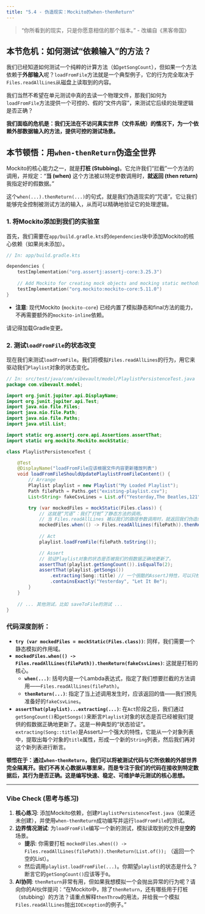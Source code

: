 ```yaml
---
title: "5.4 - 伪造现实：Mockito的when-thenReturn"
---
```


> "你所看到的现实，只是你愿意相信的那个版本。" - 改编自《黑客帝国》

## 本节危机：如何测试“依赖输入”的方法？

我们已经知道如何测试一个纯粹的计算方法（如`getSongCount`），但如果一个方法依赖于**外部输入**呢？`loadFromFile`方法就是一个典型例子，它的行为完全取决于`Files.readAllLines`从磁盘上读取到的内容。

我们当然不希望在单元测试中真的去读一个物理文件，那我们如何为`loadFromFile`方法提供一个可控的、假的“文件内容”，来测试它后续的处理逻辑是否正确？

**我们面临的危机是：我们无法在不访问真实世界（文件系统）的情况下，为一个依赖外部数据输入的方法，提供可控的测试场景。**

## 本节顿悟：用`when-thenReturn`伪造全世界

Mockito的核心能力之一，就是**打桩 (Stubbing)**。它允许我们“拦截”一个方法的调用，并规定：“**当 (when)** 这个方法被以特定参数调用时，**就返回 (then return)** 我指定好的假数据。”

这个`when(...).thenReturn(...)`的句式，就是我们伪造现实的“咒语”。它让我们能够完全控制被测试方法的输入，从而可以精确地验证它的处理逻辑。

### 1. 将Mockito添加到我们的实验室

首先，我们需要在`app/build.gradle.kts`的`dependencies`块中添加Mockito的核心依赖（如果尚未添加）。

```kotlin
// In: app/build.gradle.kts

dependencies {
    testImplementation("org.assertj:assertj-core:3.25.3")
    
    // Add Mockito for creating mock objects and mocking static methods
    testImplementation("org.mockito:mockito-core:5.11.0")
}
```
*   **注意**: 现代Mockito (`mockito-core`) 已经内置了模拟静态和final方法的能力，不再需要额外的`mockito-inline`依赖。

请记得加载Gradle变更。

### 2. 测试`loadFromFile`的状态改变

现在我们来测试`loadFromFile`。我们将模拟`Files.readAllLines`的行为，用它来驱动我们`Playlist`对象的状态变化。

```java
// In: src/test/java/com/vibevault/model/PlaylistPersistenceTest.java
package com.vibevault.model;

import org.junit.jupiter.api.DisplayName;
import org.junit.jupiter.api.Test;
import java.nio.file.Files;
import java.nio.file.Path;
import java.nio.file.Paths;
import java.util.List;

import static org.assertj.core.api.Assertions.assertThat;
import static org.mockito.Mockito.mockStatic;

class PlaylistPersistenceTest {

    @Test
    @DisplayName("loadFromFile应该根据文件内容更新播放列表")
    void loadFromFileShouldUpdatePlaylistFromFileContent() {
        // Arrange
        Playlist playlist = new Playlist("My Loaded Playlist");
        Path filePath = Paths.get("existing-playlist.csv");
        List<String> fakeCsvLines = List.of("Yesterday,The Beatles,121", "Let It Be,The Beatles,243");

        try (var mockedFiles = mockStatic(Files.class)) {
            // 这就是“咒语”：我们“打桩”了静态方法的调用。
            // 当 Files.readAllLines 被以我们的路径参数调用时，就返回我们伪造的数据。
            mockedFiles.when(() -> Files.readAllLines(filePath)).thenReturn(fakeCsvLines);
            
            // Act
            playlist.loadFromFile(filePath.toString());

            // Assert
            // 验证Playlist对象的状态是否被我们的假数据正确地更新了。
            assertThat(playlist.getSongCount()).isEqualTo(2);
            assertThat(playlist.getSongs())
                .extracting(Song::title) // 一个很酷的AssertJ特性，可以只检查标题
                .containsExactly("Yesterday", "Let It Be");
        }
    }
    
    // ... 其他测试，比如 saveToFile的测试 ...
}
```

### 代码深度剖析：
*   **`try (var mockedFiles = mockStatic(Files.class))`**: 同样，我们需要一个静态模拟的作用域。
*   **`mockedFiles.when(() -> Files.readAllLines(filePath)).thenReturn(fakeCsvLines)`**: 这就是打桩的核心。
    *   **`when(...)`**: 括号内是一个Lambda表达式，指定了我们想要拦截的方法调用——`Files.readAllLines(filePath)`。
    *   **`thenReturn(...)`**: 指定了当上述调用发生时，应该返回的值——我们预先准备好的`fakeCsvLines`。
*   **`assertThat(playlist)...extracting(...)`**: 在`Act`阶段之后，我们通过`getSongCount()`和`getSongs()`来断言`Playlist`对象的状态是否已经被我们提供的假数据正确地更新了。这是一种典型的“状态验证”。`extracting(Song::title)`是AssertJ一个强大的特性，它能从一个对象列表中，提取出每个对象的`title`属性，形成一个新的`String`列表，然后我们再对这个新列表进行断言。

**顿悟在于：通过`when-thenReturn`，我们可以将被测试代码与它所依赖的外部世界完全隔离开。我们不再关心数据从哪里来，而是专注于我们的代码在接收到特定数据后，其行为是否正确。这是编写快速、稳定、可维护单元测试的核心思想。**

---

### Vibe Check (思考与练习)

1.  **核心练习**: 添加Mockito依赖，创建`PlaylistPersistenceTest.java`（如果还未创建），并使用`when-thenReturn`成功编写并运行`loadFromFile`的测试。
2.  **边界情况测试**: 为`loadFromFile`编写一个新的测试，模拟读取到的文件是**空的**场景。
    *   **提示**: 你需要打桩 `mockedFiles.when(() -> Files.readAllLines(filePath)).thenReturn(List.of());` （返回一个空的List）。
    *   然后调用`playlist.loadFromFile(...)`。你期望`playlist`的状态是什么？断言它的`getSongCount()`应该等于`0`。
3.  **AI协同**: `thenReturn`非常有用，但如果我想模拟一个会抛出异常的行为呢？请向你的AI伙伴提问：“在Mockito中，除了`thenReturn`，还有哪些用于打桩（stubbing）的方法？请重点解释`thenThrow`的用法，并给我一个模拟`Files.readAllLines`抛出`IOException`的例子。” 